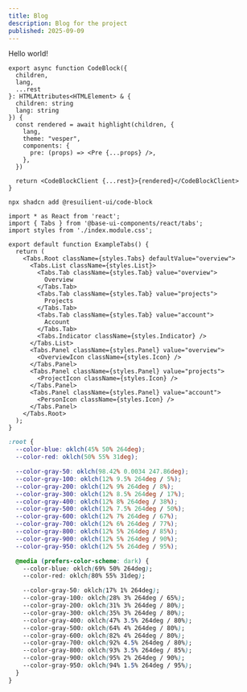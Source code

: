```yaml
---
title: Blog
description: Blog for the project
published: 2025-09-09
---
```


Hello world!

```tsx lineNumbers title="Hello World"
export async function CodeBlock({
  children,
  lang,
  ...rest
}: HTMLAttributes<HTMLElement> & {
  children: string
  lang: string
}) {
  const rendered = await highlight(children, {
    lang,
    theme: "vesper",
    components: {
      pre: (props) => <Pre {...props} />,
    },
  })

  return <CodeBlockClient {...rest}>{rendered}</CodeBlockClient>
}
```

```package-install
npx shadcn add @resuilient-ui/code-block
```

```tsx tab="index.tsx" lineNumbers title="Base UI Tabs"
import * as React from 'react';
import { Tabs } from '@base-ui-components/react/tabs';
import styles from './index.module.css';

export default function ExampleTabs() {
  return (
    <Tabs.Root className={styles.Tabs} defaultValue="overview">
      <Tabs.List className={styles.List}>
        <Tabs.Tab className={styles.Tab} value="overview">
          Overview
        </Tabs.Tab>
        <Tabs.Tab className={styles.Tab} value="projects">
          Projects
        </Tabs.Tab>
        <Tabs.Tab className={styles.Tab} value="account">
          Account
        </Tabs.Tab>
        <Tabs.Indicator className={styles.Indicator} />
      </Tabs.List>
      <Tabs.Panel className={styles.Panel} value="overview">
        <OverviewIcon className={styles.Icon} />
      </Tabs.Panel>
      <Tabs.Panel className={styles.Panel} value="projects">
        <ProjectIcon className={styles.Icon} />
      </Tabs.Panel>
      <Tabs.Panel className={styles.Panel} value="account">
        <PersonIcon className={styles.Icon} />
      </Tabs.Panel>
    </Tabs.Root>
  );
}
```

```css tab="theme.css" lineNumbers title="Base UI Tabs"
:root {
  --color-blue: oklch(45% 50% 264deg);
  --color-red: oklch(50% 55% 31deg);

  --color-gray-50: oklch(98.42% 0.0034 247.86deg);
  --color-gray-100: oklch(12% 9.5% 264deg / 5%);
  --color-gray-200: oklch(12% 9% 264deg / 8%);
  --color-gray-300: oklch(12% 8.5% 264deg / 17%);
  --color-gray-400: oklch(12% 8% 264deg / 38%);
  --color-gray-500: oklch(12% 7.5% 264deg / 50%);
  --color-gray-600: oklch(12% 7% 264deg / 67%);
  --color-gray-700: oklch(12% 6% 264deg / 77%);
  --color-gray-800: oklch(12% 5% 264deg / 85%);
  --color-gray-900: oklch(12% 5% 264deg / 90%);
  --color-gray-950: oklch(12% 5% 264deg / 95%);

  @media (prefers-color-scheme: dark) {
    --color-blue: oklch(69% 50% 264deg);
    --color-red: oklch(80% 55% 31deg);

    --color-gray-50: oklch(17% 1% 264deg);
    --color-gray-100: oklch(28% 3% 264deg / 65%);
    --color-gray-200: oklch(31% 3% 264deg / 80%);
    --color-gray-300: oklch(35% 3% 264deg / 80%);
    --color-gray-400: oklch(47% 3.5% 264deg / 80%);
    --color-gray-500: oklch(64% 4% 264deg / 80%);
    --color-gray-600: oklch(82% 4% 264deg / 80%);
    --color-gray-700: oklch(92% 4.5% 264deg / 80%);
    --color-gray-800: oklch(93% 3.5% 264deg / 85%);
    --color-gray-900: oklch(95% 2% 264deg / 90%);
    --color-gray-950: oklch(94% 1.5% 264deg / 95%);
  }
}
```